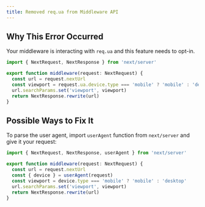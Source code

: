 ```yaml
---
title: Removed req.ua from Middleware API
---
```


## Why This Error Occurred

Your middleware is interacting with `req.ua` and this feature needs to opt-in.

```ts filename="middleware.ts"
import { NextRequest, NextResponse } from 'next/server'

export function middleware(request: NextRequest) {
  const url = request.nextUrl
  const viewport = request.ua.device.type === 'mobile' ? 'mobile' : 'desktop'
  url.searchParams.set('viewport', viewport)
  return NextResponse.rewrite(url)
}
```

## Possible Ways to Fix It

To parse the user agent, import `userAgent` function from `next/server` and give it your request:

```ts filename="middleware.ts"
import { NextRequest, NextResponse, userAgent } from 'next/server'

export function middleware(request: NextRequest) {
  const url = request.nextUrl
  const { device } = userAgent(request)
  const viewport = device.type === 'mobile' ? 'mobile' : 'desktop'
  url.searchParams.set('viewport', viewport)
  return NextResponse.rewrite(url)
}
```
